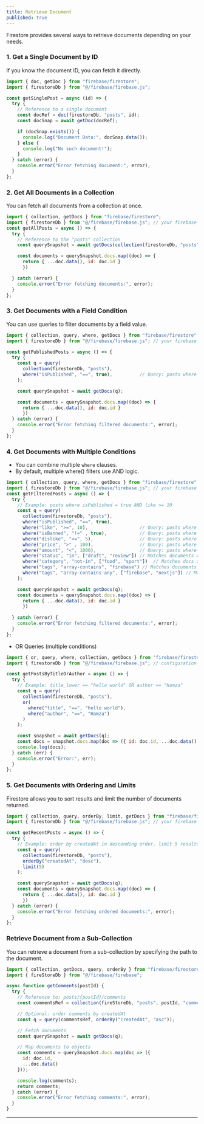 ```yaml
---
title: Retrieve Document
published: true
---
```


Firestore provides several ways to retrieve documents depending on your needs.

### 1. Get a Single Document by ID

If you know the document ID, you can fetch it directly.

```js
import { doc, getDoc } from "firebase/firestore";
import { firestoreDb } from "@/firebase/firebase.js";

const getSinglePost = async (id) => {
  try {
    // Reference to a single document
    const docRef = doc(firestoreDb, "posts", id);
    const docSnap = await getDoc(docRef);

    if (docSnap.exists()) {
      console.log("Document Data:", docSnap.data());
    } else {
      console.log("No such document!");
    }
  } catch (error) {
    console.error("Error fetching document:", error);
  }
};
```

### 2. Get All Documents in a Collection

You can fetch all documents from a collection at once.

```js
import { collection, getDocs } from "firebase/firestore";
import { firestoreDb } from "@/firebase/firebase.js"; // your firebase configuration
const getAllPosts = async () => {
  try {
    // Reference to the "posts" collection
    const querySnapshot = await getDocs(collection(firestoreDb, "posts"));

    const documents = querySnapshot.docs.map((doc) => {
      return { ...doc.data(), id: doc.id }
      })

  } catch (error) {
    console.error("Error fetching documents:", error);
  }
};
```


### 3. Get Documents with a Field Condition

You can use queries to filter documents by a field value.

```js
import { collection, query, where, getDocs } from "firebase/firestore";
import { firestoreDb } from "@/firebase/firebase.js"; // your firebase configuration

const getPublishedPosts = async () => {
  try {
    const q = query(
      collection(firestoreDb, "posts"), 
      where("isPublished", "==", true),          // Query: posts where isPublished = true
    );

    const querySnapshot = await getDocs(q);

    const documents = querySnapshot.docs.map((doc) => {
      return { ...doc.data(), id: doc.id }
      })
  } catch (error) {
    console.error("Error fetching filtered documents:", error);
  }
};
```


### 4. Get Documents with Multiple Conditions

* You can combine multiple `where` clauses.
* By default, multiple where() filters use AND logic.

```js
import { collection, query, where, getDocs } from "firebase/firestore";
import { firestoreDb } from "@/firebase/firebase.js"; // your firebase configuration
const getFilteredPosts = async () => {
  try {
    // Example: posts where isPublished = true AND like >= 10
    const q = query(
      collection(firestoreDb, "posts"),
      where("isPublished", "==", true),
      where("like", ">=", 10),                   // Query: posts where like >= 10
      where("isBanned", "!=" , true),            // Query: posts where isBanned != true
      where("dislike", "<=", 5),                 // Query: posts where dislike < 10
      where("price", ">" , 100),                 // Query: posts where price > 100
      where("amount", "<", 1000),                // Query: posts where amount < 1000
      where("status", "in", ["draft", "review"]) // Matches documents where status is "draft" OR "review
      where("category", "not-in", ["food", "sport"])  // Matches docs whose category is not food or sport
      where("tags", "array-contains", "firebase") // Matches documents where the tags array contains exactly "firebase"
      where("tags", "array-contains-any", ["firebase", "nextjs"]) // Matches documents where the tags array contains any of the specified values
    );

    const querySnapshot = await getDocs(q);
    const documents = querySnapshot.docs.map((doc) => {
      return { ...doc.data(), id: doc.id }
      })
      
  } catch (error) {
    console.error("Error fetching filtered documents:", error);
  }
};
```

* OR Queries (multiple conditions)

```jsx
import { or, query, where, collection, getDocs } from "firebase/firestore";
import { firestoreDb } from "@/firebase/firebase.js"; // configuration

const getPostsByTitleOrAuthor = async () => {
  try {
    // Example: title_lower == "hello world" OR author == "Hamza"
    const q = query(
      collection(firestoreDb, "posts"),
      or(
        where("title", "==", "hello world"),
        where("author", "==", "Hamza")
      )
    );

    const snapshot = await getDocs(q);
    const docs = snapshot.docs.map(doc => ({ id: doc.id, ...doc.data() }));
    console.log(docs);
  } catch (err) {
    console.error("Error:", err);
  }
};

```

### 5. Get Documents with Ordering and Limits

Firestore allows you to sort results and limit the number of documents returned.

```js
import { collection, query, orderBy, limit, getDocs } from "firebase/firestore";
import { firestoreDb } from "@/firebase/firebase.js"; // your firebase configuration

const getRecentPosts = async () => {
  try {
    // Example: order by createdAt in descending order, limit 5 results
    const q = query(
      collection(firestoreDb, "posts"),
      orderBy("createdAt", "desc"),
      limit(5)
    );

    const querySnapshot = await getDocs(q);
    const documents = querySnapshot.docs.map((doc) => {
      return { ...doc.data(), id: doc.id }
      })
  } catch (error) {
    console.error("Error fetching ordered documents:", error);
  }
};
```


### Retrieve Document from a Sub-Collection

You can retrieve a document from a sub-collection by specifying the path to the document.

```jsx
import { collection, getDocs, query, orderBy } from "firebase/firestore";
import { fireStoreDb } from "@/firebase/firebase";

async function getComments(postId) {
  try {
    // Reference to: posts/{postId}/comments
    const commentsRef = collection(fireStoreDb, "posts", postId, "comments");

    // Optional: order comments by createdAt
    const q = query(commentsRef, orderBy("createdAt", "asc"));

    // Fetch documents
    const querySnapshot = await getDocs(q);

    // Map documents to objects
    const comments = querySnapshot.docs.map(doc => ({
      id: doc.id,
      ...doc.data()
    }));

    console.log(comments);
    return comments;
  } catch (error) {
    console.error("Error fetching comments:", error);
  }
}
```

---


